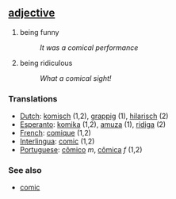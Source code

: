 == [[adjective]] ==
# being funny
#:''It was a comical performance''
# being ridiculous
#:''What a comical sight!''

=== Translations ===
*[[Dutch]]: [[komisch]] (1,2), [[grappig]] (1), [[hilarisch]] (2)
*[[Esperanto]]: [[komika]] (1,2), [[amuza]] (1), [[ridiga]] (2)
*[[French]]: [[comique]] (1,2)
*[[Interlingua]]: [[comic]] (1,2)
*[[Portuguese]]: [[cômico]] ''m'', [[cômica]] ''f'' (1,2)

=== See also ===
*[[comic]]